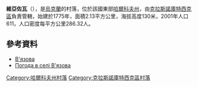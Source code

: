 {{coord|49|52|55|N|35|6|51|E|scale:100000_region:UA|display=title}}

'''維亞佐瓦'''（{{lang-uk|В'язова}}），是[[烏克蘭|烏克蘭]]的村落，位於該國東部[[哈爾科夫州|哈爾科夫州]]，由[[克拉斯諾庫特西克區|克拉斯諾庫特西克區]]負責管轄，始建於1775年，面積2.13平方公里，海拔高度130米，2001年人口611，人口密度每平方公里286.32人。

==參考資料==
* [http://w1.c1.rada.gov.ua/pls/z7502/A005?rdat1=09.01.2009&rf7571=33483 В'язова]{{dead link|date=2018年4月 |bot=InternetArchiveBot |fix-attempted=yes }}
* [http://weather.in.ua/ua/har'kovskaja/2449 Погода в селі В'язова] {{Wayback|url=http://weather.in.ua/ua/har'kovskaja/2449 |date=20160323021623 }}

{{DEFAULTSORT:В'язова}}
[[Category:哈爾科夫州村落|Category:哈爾科夫州村落]]
[[Category:克拉斯諾庫特西克區村落|Category:克拉斯諾庫特西克區村落]]


{{Kharkiv-geo-stub}}